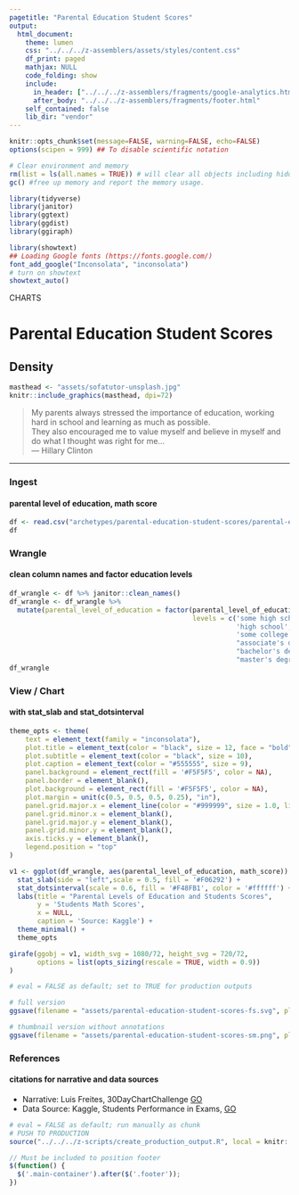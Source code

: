```yaml
---
pagetitle: "Parental Education Student Scores"
output:
  html_document:
    theme: lumen
    css: "../../../z-assemblers/assets/styles/content.css"
    df_print: paged
    mathjax: NULL
    code_folding: show
    include:
      in_header: ["../../../z-assemblers/fragments/google-analytics.html", "../../../z-assemblers/fragments/header.html"]
      after_body: "../../../z-assemblers/fragments/footer.html"
    self_contained: false
    lib_dir: "vendor"
---
```


```r

knitr::opts_chunk$set(message=FALSE, warning=FALSE, echo=FALSE)
options(scipen = 999) ## To disable scientific notation

# Clear environment and memory
rm(list = ls(all.names = TRUE)) # will clear all objects including hidden objects.
gc() #free up memory and report the memory usage.

library(tidyverse)
library(janitor)
library(ggtext)
library(ggdist)
library(ggiraph)

library(showtext)
## Loading Google fonts (https://fonts.google.com/)
font_add_google("Inconsolata", "inconsolata")
# turn on showtext
showtext_auto()

```


<div class="activity">
CHARTS  
</div>

# Parental Education Student Scores
## Density

```r

masthead <- "assets/sofatutor-unsplash.jpg"
knitr::include_graphics(masthead, dpi=72)

```


> My parents always stressed the importance of education, working hard in school and learning as much as possible.\
  They also encouraged me to value myself and believe in myself and do what I thought was right for me...\
--- Hillary Clinton\

***

### Ingest
#### parental level of education, math score

```r

df <- read.csv("archetypes/parental-education-student-scores/parental-education-student-scores.csv", header = TRUE, stringsAsFactors = FALSE, encoding = "UTF-8")
df

```


### Wrangle
#### clean column names and factor education levels

```r

df_wrangle <- df %>% janitor::clean_names()
df_wrangle <- df_wrangle %>%
  mutate(parental_level_of_education = factor(parental_level_of_education, 
                                              levels = c('some high school',
                                                         'high school',
                                                         'some college',
                                                         "associate's degree",
                                                         "bachelor's degree",
                                                         "master's degree")))
df_wrangle

```


### View / Chart
#### with stat_slab and stat_dotsinterval


```r

theme_opts <- theme(
    text = element_text(family = "inconsolata"), 
    plot.title = element_text(color = "black", size = 12, face = "bold"),
    plot.subtitle = element_text(color = "black", size = 10),
    plot.caption = element_text(color = "#555555", size = 9),
    panel.background = element_rect(fill = '#F5F5F5', color = NA),
    panel.border = element_blank(),
    plot.background = element_rect(fill = '#F5F5F5', color = NA),
    plot.margin = unit(c(0.5, 0.5, 0.5, 0.25), "in"),
    panel.grid.major.x = element_line(color = "#999999", size = 1.0, linetype = "dotted"),
    panel.grid.minor.x = element_blank(),
    panel.grid.major.y = element_blank(),
    panel.grid.minor.y = element_blank(),
    axis.ticks.y = element_blank(),
    legend.position = "top"
)

v1 <- ggplot(df_wrangle, aes(parental_level_of_education, math_score)) +
  stat_slab(side = "left",scale = 0.5, fill = '#F06292') +
  stat_dotsinterval(scale = 0.6, fill = '#F48FB1', color = '#ffffff') +
  labs(title = "Parental Levels of Education and Students Scores",
       y = 'Students Math Scores',
       x = NULL,
       caption = 'Source: Kaggle') +
  theme_minimal() +
  theme_opts

girafe(ggobj = v1, width_svg = 1080/72, height_svg = 720/72,
       options = list(opts_sizing(rescale = TRUE, width = 0.9))
)

```




```r

# eval = FALSE as default; set to TRUE for production outputs

# full version
ggsave(filename = "assets/parental-education-student-scores-fs.svg", plot = v1, width=1280/72, height=720/72)

# thumbnail version without annotations
ggsave(filename = "assets/parental-education-student-scores-sm.png", plot = v1, width=4, height=2.25)

```


### References
#### citations for narrative and data sources


* Narrative: Luis Freites, 30DayChartChallenge [GO](https://github.com/luisfrein/-30DayChartChallenge/tree/master/D27.Educational){target="_blank"}
* Data Source: Kaggle, Students Performance in Exams, [GO](https://www.kaggle.com/spscientist/students-performance-in-exams){target="_blank"}

```r

# eval = FALSE as default; run manually as chunk
# PUSH TO PRODUCTION
source("../../../z-scripts/create_production_output.R", local = knitr::knit_global())

```



```js

// Must be included to position footer
$(function() {
  $('.main-container').after($('.footer'));
})

```

